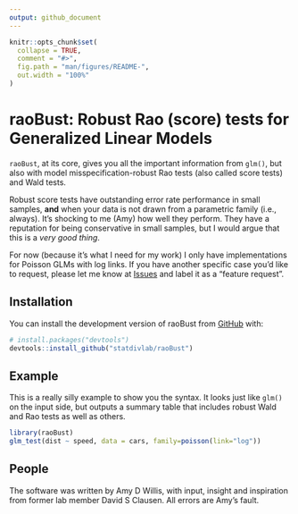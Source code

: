 ```yaml
---
output: github_document
---
```


<!-- README.md is generated from README.Rmd. Please edit that file -->

```r
knitr::opts_chunk$set(
  collapse = TRUE,
  comment = "#>",
  fig.path = "man/figures/README-",
  out.width = "100%"
)
```

# raoBust: Robust Rao (score) tests for Generalized Linear Models

`raoBust`, at its core, gives you all the important information from `glm()`, but also with model misspecification-robust Rao tests (also called score tests) and Wald tests. 

Robust score tests have outstanding error rate performance in small samples, **and** when your data is not drawn from a parametric family (i.e., always). It's shocking to me (Amy) how well they perform. They have a reputation for being conservative in small samples, but I would argue that this is a *very good thing*. 

For now (because it's what I need for my work) I only have implementations for Poisson GLMs with log links. If you have another specific case you'd like to request, please let me know at [Issues](https://github.com/statdivlab/raoBust/issues) and label it as a "feature request". 

## Installation

You can install the development version of raoBust from [GitHub](https://github.com/) with:

``` r
# install.packages("devtools")
devtools::install_github("statdivlab/raoBust")
```

## Example

This is a really silly example to show you the syntax. It looks just like `glm()` on the input side, but outputs a summary table that includes robust Wald and Rao tests as well as others. 

```r
library(raoBust)
glm_test(dist ~ speed, data = cars, family=poisson(link="log"))
```

## People

The software was written by Amy D Willis, with input, insight and inspiration from former lab member David S Clausen. All errors are Amy's fault. 
